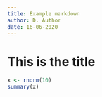 ```yaml
---
title: Example markdown
author: D. Author
date: 16-06-2020
---
```


# This is the title

```r
x <- rnorm(10)
summary(x)
```


